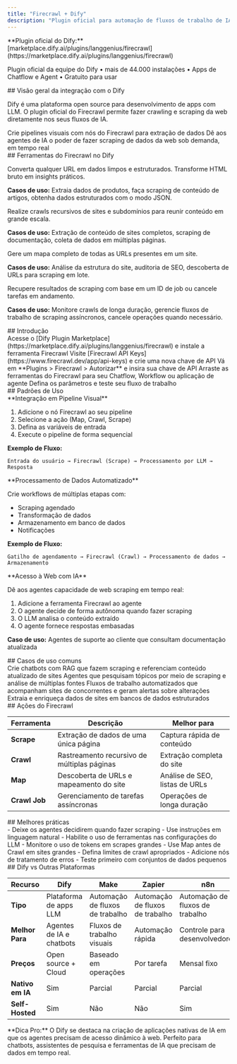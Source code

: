 ```yaml
---
title: "Firecrawl + Dify"
description: "Plugin oficial para automação de fluxos de trabalho de IA com Firecrawl + Dify"
---
```


<Note>
**Plugin oficial do Dify:** [marketplace.dify.ai/plugins/langgenius/firecrawl](https://marketplace.dify.ai/plugins/langgenius/firecrawl)

Plugin oficial da equipe do Dify • mais de 44.000 instalações • Apps de Chatflow e Agent • Gratuito para usar
</Note>

<div id="dify-integration-overview">
  ## Visão geral da integração com o Dify
</div>

Dify é uma plataforma open source para desenvolvimento de apps com LLM. O plugin oficial do Firecrawl permite fazer crawling e scraping da web diretamente nos seus fluxos de IA.

<CardGroup cols={2}>
  <Card title="Apps de Chatflow e Workflow" icon="diagram-project">
    Crie pipelines visuais com nós do Firecrawl para extração de dados
  </Card>

  <Card title="Aplicativos de Agentes" icon="robot">
    Dê aos agentes de IA o poder de fazer scraping de dados da web sob demanda, em tempo real
  </Card>
</CardGroup>

<div id="firecrawl-tools-in-dify">
  ## Ferramentas do Firecrawl no Dify
</div>

<AccordionGroup>
  <Accordion title="Scrape" icon="file-code">

Converta qualquer URL em dados limpos e estruturados. Transforme HTML bruto em insights práticos.

**Casos de uso:** Extraia dados de produtos, faça scraping de conteúdo de artigos, obtenha dados estruturados com o modo JSON.

  </Accordion>

  <Accordion title="Crawl" icon="spider">

Realize crawls recursivos de sites e subdomínios para reunir conteúdo em grande escala.

**Casos de uso:** Extração de conteúdo de sites completos, scraping de documentação, coleta de dados em múltiplas páginas.

  </Accordion>

  <Accordion title="Map" icon="sitemap">

Gere um mapa completo de todas as URLs presentes em um site.

**Casos de uso:** Análise da estrutura do site, auditoria de SEO, descoberta de URLs para scraping em lote.

  </Accordion>

  <Accordion title="Crawl Job" icon="list-check">

Recupere resultados de scraping com base em um ID de job ou cancele tarefas em andamento.

**Casos de uso:** Monitore crawls de longa duração, gerencie fluxos de trabalho de scraping assíncronos, cancele operações quando necessário.

  </Accordion>
</AccordionGroup>

<div id="getting-started">
  ## Introdução
</div>

<Steps>
  <Step title="Instalar o plugin Firecrawl">
    Acesse o [Dify Plugin Marketplace](https://marketplace.dify.ai/plugins/langgenius/firecrawl) e instale a ferramenta Firecrawl
  </Step>

  <Step title="Obter a chave de API do Firecrawl">
    Visite [Firecrawl API Keys](https://www.firecrawl.dev/app/api-keys) e crie uma nova chave de API
  </Step>

  <Step title="Autorizar no Dify">
    Vá em **Plugins > Firecrawl > Autorizar** e insira sua chave de API
  </Step>

  <Step title="Adicionar ao seu fluxo de trabalho">
    Arraste as ferramentas do Firecrawl para seu Chatflow, Workflow ou aplicação de agente
  </Step>

  <Step title="Configurar e testar">
    Defina os parâmetros e teste seu fluxo de trabalho
  </Step>
</Steps>

<div id="usage-patterns">
  ## Padrões de Uso
</div>

<Tabs>
  <Tab title="Apps de Chatflow">
**Integração em Pipeline Visual**

1. Adicione o nó Firecrawl ao seu pipeline
2. Selecione a ação (Map, Crawl, Scrape)
3. Defina as variáveis de entrada
4. Execute o pipeline de forma sequencial

**Exemplo de Fluxo:**
```
Entrada do usuário → Firecrawl (Scrape) → Processamento por LLM → Resposta
```
  </Tab>

  <Tab title="Apps de Workflow">
**Processamento de Dados Automatizado**

Crie workflows de múltiplas etapas com:
- Scraping agendado
- Transformação de dados
- Armazenamento em banco de dados
- Notificações

**Exemplo de Fluxo:**
```
Gatilho de agendamento → Firecrawl (Crawl) → Processamento de dados → Armazenamento
```
  </Tab>

  <Tab title="Apps de Agente">
**Acesso à Web com IA**

Dê aos agentes capacidade de web scraping em tempo real:

1. Adicione a ferramenta Firecrawl ao agente
2. O agente decide de forma autônoma quando fazer scraping
3. O LLM analisa o conteúdo extraído
4. O agente fornece respostas embasadas

**Caso de uso:** Agentes de suporte ao cliente que consultam documentação atualizada
  </Tab>
</Tabs>

<div id="common-use-cases">
  ## Casos de uso comuns
</div>

<CardGroup cols={2}>
  <Card title="Chatbot de IA com dados em tempo real" icon="messages">
    Crie chatbots com RAG que fazem scraping e referenciam conteúdo atualizado de sites
  </Card>

  <Card title="Agente de análise de conteúdo" icon="brain">
    Agentes que pesquisam tópicos por meio de scraping e análise de múltiplas fontes
  </Card>

  <Card title="Monitoramento de concorrentes" icon="binoculars">
    Fluxos de trabalho automatizados que acompanham sites de concorrentes e geram alertas sobre alterações
  </Card>

  <Card title="Pipeline de enriquecimento de dados" icon="database">
    Extraia e enriqueça dados de sites em bancos de dados estruturados
  </Card>
</CardGroup>

<div id="firecrawl-actions">
  ## Ações do Firecrawl
</div>

| Ferramenta | Descrição | Melhor para |
|------|-------------|----------|
| **Scrape** | Extração de dados de uma única página | Captura rápida de conteúdo |
| **Crawl** | Rastreamento recursivo de múltiplas páginas | Extração completa do site |
| **Map** | Descoberta de URLs e mapeamento do site | Análise de SEO, listas de URLs |
| **Crawl Job** | Gerenciamento de tarefas assíncronas | Operações de longa duração |

<div id="best-practices">
  ## Melhores práticas
</div>

<CardGroup cols={2}>
  <Card title="Agent Apps" icon="robot">
    - Deixe os agentes decidirem quando fazer scraping
    - Use instruções em linguagem natural
    - Habilite o uso de ferramentas nas configurações do LLM
    - Monitore o uso de tokens em scrapes grandes
  </Card>

  <Card title="Workflow Apps" icon="diagram-project">
    - Use Map antes de Crawl em sites grandes
    - Defina limites de crawl apropriados
    - Adicione nós de tratamento de erros
    - Teste primeiro com conjuntos de dados pequenos
  </Card>
</CardGroup>

<div id="dify-vs-other-platforms">
  ## Dify vs Outras Plataformas
</div>

| Recurso | Dify | Make | Zapier | n8n |
|---------|------|------|--------|-----|
| **Tipo** | Plataforma de apps LLM | Automação de fluxos de trabalho | Automação de fluxos de trabalho | Automação de fluxos de trabalho |
| **Melhor Para** | Agentes de IA e chatbots | Fluxos de trabalho visuais | Automação rápida | Controle para desenvolvedores |
| **Preços** | Open source + Cloud | Baseado em operações | Por tarefa | Mensal fixo |
| **Nativo em IA** | Sim | Parcial | Parcial | Parcial |
| **Self-Hosted** | Sim | Não | Não | Sim |

<Tip>
**Dica Pro:** O Dify se destaca na criação de aplicações nativas de IA em que os agentes precisam de acesso dinâmico à web. Perfeito para chatbots, assistentes de pesquisa e ferramentas de IA que precisam de dados em tempo real.
</Tip>